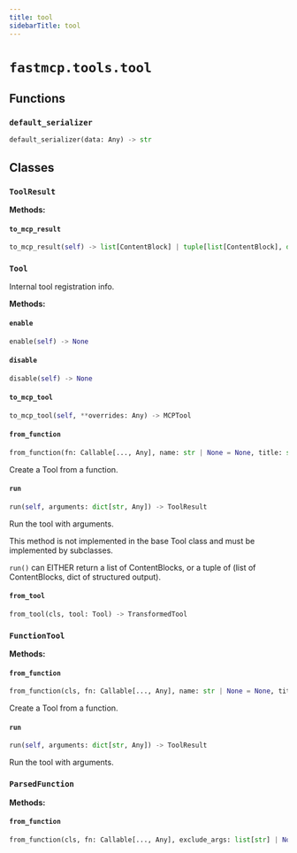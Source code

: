 ```yaml
---
title: tool
sidebarTitle: tool
---
```


# `fastmcp.tools.tool`

## Functions

### `default_serializer` <sup><a href="https://github.com/jlowin/fastmcp/blob/main/src/fastmcp/tools/tool.py#L55" target="_blank"><Icon icon="github" style="width: 14px; height: 14px;" /></a></sup>

```python
default_serializer(data: Any) -> str
```

## Classes

### `ToolResult` <sup><a href="https://github.com/jlowin/fastmcp/blob/main/src/fastmcp/tools/tool.py#L59" target="_blank"><Icon icon="github" style="width: 14px; height: 14px;" /></a></sup>

**Methods:**

#### `to_mcp_result` <sup><a href="https://github.com/jlowin/fastmcp/blob/main/src/fastmcp/tools/tool.py#L90" target="_blank"><Icon icon="github" style="width: 14px; height: 14px;" /></a></sup>

```python
to_mcp_result(self) -> list[ContentBlock] | tuple[list[ContentBlock], dict[str, Any]]
```

### `Tool` <sup><a href="https://github.com/jlowin/fastmcp/blob/main/src/fastmcp/tools/tool.py#L98" target="_blank"><Icon icon="github" style="width: 14px; height: 14px;" /></a></sup>


Internal tool registration info.


**Methods:**

#### `enable` <sup><a href="https://github.com/jlowin/fastmcp/blob/main/src/fastmcp/tools/tool.py#L116" target="_blank"><Icon icon="github" style="width: 14px; height: 14px;" /></a></sup>

```python
enable(self) -> None
```

#### `disable` <sup><a href="https://github.com/jlowin/fastmcp/blob/main/src/fastmcp/tools/tool.py#L124" target="_blank"><Icon icon="github" style="width: 14px; height: 14px;" /></a></sup>

```python
disable(self) -> None
```

#### `to_mcp_tool` <sup><a href="https://github.com/jlowin/fastmcp/blob/main/src/fastmcp/tools/tool.py#L132" target="_blank"><Icon icon="github" style="width: 14px; height: 14px;" /></a></sup>

```python
to_mcp_tool(self, **overrides: Any) -> MCPTool
```

#### `from_function` <sup><a href="https://github.com/jlowin/fastmcp/blob/main/src/fastmcp/tools/tool.py#L157" target="_blank"><Icon icon="github" style="width: 14px; height: 14px;" /></a></sup>

```python
from_function(fn: Callable[..., Any], name: str | None = None, title: str | None = None, description: str | None = None, tags: set[str] | None = None, annotations: ToolAnnotations | None = None, exclude_args: list[str] | None = None, output_schema: dict[str, Any] | None | NotSetT = NotSet, serializer: Callable[[Any], str] | None = None, meta: dict[str, Any] | None = None, enabled: bool | None = None) -> FunctionTool
```

Create a Tool from a function.


#### `run` <sup><a href="https://github.com/jlowin/fastmcp/blob/main/src/fastmcp/tools/tool.py#L185" target="_blank"><Icon icon="github" style="width: 14px; height: 14px;" /></a></sup>

```python
run(self, arguments: dict[str, Any]) -> ToolResult
```

Run the tool with arguments.

This method is not implemented in the base Tool class and must be
implemented by subclasses.

`run()` can EITHER return a list of ContentBlocks, or a tuple of
(list of ContentBlocks, dict of structured output).


#### `from_tool` <sup><a href="https://github.com/jlowin/fastmcp/blob/main/src/fastmcp/tools/tool.py#L198" target="_blank"><Icon icon="github" style="width: 14px; height: 14px;" /></a></sup>

```python
from_tool(cls, tool: Tool) -> TransformedTool
```

### `FunctionTool` <sup><a href="https://github.com/jlowin/fastmcp/blob/main/src/fastmcp/tools/tool.py#L232" target="_blank"><Icon icon="github" style="width: 14px; height: 14px;" /></a></sup>

**Methods:**

#### `from_function` <sup><a href="https://github.com/jlowin/fastmcp/blob/main/src/fastmcp/tools/tool.py#L236" target="_blank"><Icon icon="github" style="width: 14px; height: 14px;" /></a></sup>

```python
from_function(cls, fn: Callable[..., Any], name: str | None = None, title: str | None = None, description: str | None = None, tags: set[str] | None = None, annotations: ToolAnnotations | None = None, exclude_args: list[str] | None = None, output_schema: dict[str, Any] | None | NotSetT = NotSet, serializer: Callable[[Any], str] | None = None, meta: dict[str, Any] | None = None, enabled: bool | None = None) -> FunctionTool
```

Create a Tool from a function.


#### `run` <sup><a href="https://github.com/jlowin/fastmcp/blob/main/src/fastmcp/tools/tool.py#L284" target="_blank"><Icon icon="github" style="width: 14px; height: 14px;" /></a></sup>

```python
run(self, arguments: dict[str, Any]) -> ToolResult
```

Run the tool with arguments.


### `ParsedFunction` <sup><a href="https://github.com/jlowin/fastmcp/blob/main/src/fastmcp/tools/tool.py#L330" target="_blank"><Icon icon="github" style="width: 14px; height: 14px;" /></a></sup>

**Methods:**

#### `from_function` <sup><a href="https://github.com/jlowin/fastmcp/blob/main/src/fastmcp/tools/tool.py#L338" target="_blank"><Icon icon="github" style="width: 14px; height: 14px;" /></a></sup>

```python
from_function(cls, fn: Callable[..., Any], exclude_args: list[str] | None = None, validate: bool = True, wrap_non_object_output_schema: bool = True) -> ParsedFunction
```
